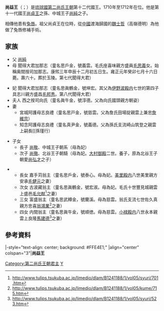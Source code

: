 {{第二尚氏王朝君主
| 名稱=尚益王
| 代數=21
| 第二尚氏代數=12
| 前任=[[尚貞王|尚貞王]]
| 繼任=[[尚敬王|尚敬王]]
| 畫像=
| 說明=
| 在位=1710年—1712年
| 宗主國=[[清朝|清朝]]
| 年號=[[康熙|康熙]]
| 冊封年=
| 冊封使=
| 正冊封使=
| 副冊封使=
| 姓名=
| 封號=佐敷王子<br/>讀谷山王子<br/>中城王子
| 童名=思五郎金
| 別名=
| 神號=
| 出生={{birth date|1678|12|7}}<br>康熙十七年十月廿五
| 立世子=
| 逝世={{death date and age|1712|8|16|1678|12|7}}<br>康熙五十一年七月十五
| 諡號=
| 陵墓=[[玉陵|玉陵]]
| 父親=中城王子[[尚純|尚純]]
| 嫡母=
| 母親=聞得大君加那志毛氏（號[[毛義雲|義雲]]）
| 烏帽子親=[[阿邦卿|阿邦卿]]（伊舍堂親方守凈）<ref>《[http://manwe.lib.u-ryukyu.ac.jp/cgi-bin/disp-img.cgi?page=38&file=iha0210 王代記]{{dead link|date=2017年12月 |bot=InternetArchiveBot |fix-attempted=yes }}》，第38頁</ref><ref>[http://www.tulips.tsukuba.ac.jp/limedio/dlam/B1241188/1/vol05/syuri/6.htm 阿姓家譜·前川家·八世阿邦卿]{{dead link|date=2017年12月 |bot=InternetArchiveBot |fix-attempted=yes }}》：「康熙三十三年甲戌四月十五日 奉命任佐敷王子尚益公因御元服為御烏帽子親」</ref>
| 妃=聞得大君加那志毛氏（號[[毛坤宏|坤宏]]）
| 夫人=西之按司向氏（號[[向淳德|淳德]]）
| 妻=宮城阿護母志良禮詹氏（號[[詹慈雲|慈雲]]）<br/>知念阿護母志良禮孫氏（號[[孫義德|義德]]）
| 位號不明=
| 王子=
| 直王子=中城王子[[尚敬王|尚敬]]（朝系）<br/>北谷王子[[尚徹|尚徹]]（朝騎）
| 脇王子=
| 王女=
| 嫡王女=嘉手刈翁主（童名思戶金，號[[尚泰心|泰心]]）<br/>古波藏翁主（童名思真鶴金，號[[尚宏淑|宏淑]]）
| 庶王女=富盛翁主（童名思武樽金，號[[尚蘭溪|蘭溪]]，母詹氏）<br/>內間翁主（童名思武樽金，號[[尚順德|順德]]，母詹氏）
| 注釋=
|}}
'''尚益王'''（{{ryu|r=尚益|kn=ショーヰチ|rm=Shō Wichi|f=h}}；{{bd|1678年|12月7日|1712年|8月16日}}）是[[琉球國|琉球國]][[第二尚氏王朝|第二尚氏王朝]]第十二代國王。1710年至1712年在位。他是第十一代國王[[尚貞王|尚貞王]]之孫、中城王子[[尚純|尚純]]之子。

相傳他患有[[兔唇|兔唇]]。祖父尚貞王在位時，從[[中國|中國]]渡海歸國的[[魏士哲|魏士哲]]（高嶺德明）為他做了兔唇修補手術。

== 家族 ==

*父 [[尚純|尚純]]
*母 聞得大君加那志（童名思戶金，號義雲。毛氏座喜味親方盛員[[毛思義|毛思義]]女。始稱奥間按司加那志。康煕三年申辰十二月初五日生。雍正元年癸卯七月十六日薨。壽六十。葬於玉陵。第七代聞得大君）

*妃 聞得大君加那志（童名思眞鶴金，號坤宏。其父為[[伊野波殿内|伊野波殿内]]七世的第四子具志川親方盛昌[[毛邦秀|毛邦秀]]。第八代聞得大君）
*夫人 西之按司向氏（童名眞牛金，號淳德。父為向氏國頭親方朝姿）
*妻
**宮城阿護母志良禮（童名思戸金，號慈雲。父為詹氏田場掟親雲上兼忠[[詹維宗|詹維宗]]）
**知念阿護母志良禮（童名真尹金，號義德。父為孫氏支流崎山筑登之親雲上嗣長[[孫瑾行）

*子女
**長子 [[尚敬王|尚敬]]、中城王子朝系（母為妃）
**次子 [[尚徹|尚徹]]、北谷王子朝騎（母為妃。[[大村御殿|大村御殿]]二世。養子，原為北谷王子朝愛[[尚弘才|尚弘才]]之子）

**長女 嘉手苅翁主（童名思戶金，號泰心。母為妃。[[美里殿内|美里殿内]]八世美里親方安承[[毛健元|毛健元]]之妻）
**次女 古波藏翁主（童名思眞鶴金，號宏淑。母為妃。毛氏十世豐見城親雲上盛邑[[毛允猷|毛允猷]]<ref>http://www.tulips.tsukuba.ac.jp/limedio/dlam/B1241188/1/vol05/syuri/701.htm{{dead link|date=2017年12月 |bot=InternetArchiveBot |fix-attempted=yes }}</ref>之妻）
**三女 富盛翁主（童名思武樽金，號蘭溪。母為慈雲。翁氏支流七世佐久真親方忠喜[[翁鴻業|翁鴻業]]<ref>http://www.tulips.tsukuba.ac.jp/limedio/dlam/B1241188/1/vol05/kume/715.htm{{dead link|date=2017年12月 |bot=InternetArchiveBot |fix-attempted=yes }}</ref>之妻）
**四女 内間翁主（童名思眞牛金，號順徳。母為慈雲。[[小禄殿内|小禄殿内]]八世永本親雲上良隆[[馬建德|馬建德]]<ref>http://www.tulips.tsukuba.ac.jp/limedio/dlam/B1241188/1/vol05/syuri/523.htm{{dead link|date=2017年12月 |bot=InternetArchiveBot |fix-attempted=yes }}</ref>之妻）

== 參考資料 ==
<div class="references-small">
<references />
</div>

{{start box}}
|-style="text-align: center; background: #FFE4E1;"
|align="center" colspan="3"|'''尚益王'''
{{s-before|[[尚貞王|尚貞王]]}}
{{s-title|第十二代[[琉球君主列表#第二尚氏王朝|第二尚氏王朝國王]]|1710年—1712年}}
{{s-after|[[尚敬王|尚敬王]]}}
{{s-before|[[尚貞王|尚貞王]]}}
{{s-title|第二十一代[[琉球君主列表|琉球國中山王]]|1710年—1712年}}
{{s-after|[[尚敬王|尚敬王]]}}
{{end box}}

{{琉球歷代君主}}


[[Category:第二尚氏王朝君主|Category:第二尚氏王朝君主]]
[[Category:琉球尚氏|Y]]